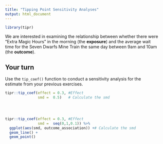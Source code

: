 ```yaml
---
title: "Tipping Point Sensitivity Analyses"
output: html_document
---
```



```r
library(tipr)
```

We are interested in examining the relationship between whether there were "Extra Magic Hours" in the morning (the **exposure**) and the average wait time for the Seven Dwarfs Mine Train the same day between 9am and 10am (the **outcome**).

## Your turn

Use the `tip_coef()` function to conduct a sensitivity analysis for the estimate from your previous exercises.

```r

tipr::tip_coef(effect = 0.3, #Effect
               smd =  0.5)   # Calculate the smd




tipr::tip_coef(effect = 0.3, #Effect
               smd =  seq(0,1,0.1)) %>% 
  ggplot(aes(smd, outcome_association)) +# Calculate the smd
  geom_line() +
  geom_point()


```

